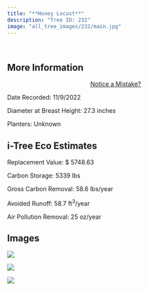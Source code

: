 ```yaml
---
title: "**Honey Locust**"
description: "Tree ID: 232"
image: "all_tree_images/232/main.jpg"
---
```


<br>

## **More Information**
::: column-margin
<center><a class="button" href="https://forms.gle/W6f5nwYxrM33hF4f7">Notice a Mistake?</a></center>
:::


Date Recorded:  11/9/2022

Diameter at Breast Height:  27.3  inches

Planters:  Unknown

## **i-Tree Eco Estimates**


 Replacement Value: $ 5748.63

 Carbon Storage:  5339  lbs

 Gross Carbon Removal:  58.6  lbs/year

 Avoided Runoff:  58.7  ft<sup>3</sup>/year

 Air Pollution Removal:  25  oz/year

## **Images**


 ![](all_tree_images/232/IMG_7236.jpg)

 ![](all_tree_images/232/IMG_7238.jpg)

 ![](all_tree_images/232/main.jpg)
